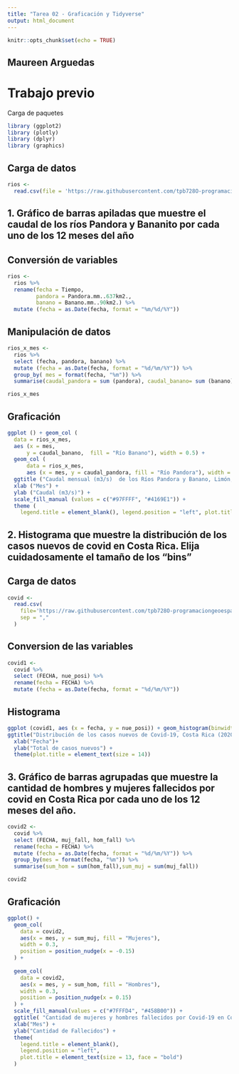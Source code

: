 ```yaml
---
title: "Tarea 02 - Graficación y Tidyverse"
output: html_document
---
```


```r
knitr::opts_chunk$set(echo = TRUE)
```

## Maureen Arguedas

# Trabajo previo 

Carga de paquetes

```r

library (ggplot2)
library (plotly)
library (dplyr)
library (graphics)
```

## Carga de datos

```r

rios <-
  read.csv(file = 'https://raw.githubusercontent.com/tpb728O-programaciongeoespacialr/2021ii/main/datos/hidrologia/fdc/fdc.csv')
```


## 1. Gráfico de barras apiladas que muestre el caudal de los ríos Pandora y Bananito por cada uno de los 12 meses del año

## Conversión de variables 

```r
rios <-
  rios %>%
  rename(fecha = Tiempo,
         pandora = Pandora.mm..637km2.,
         banano = Banano.mm..90km2.) %>%
  mutate (fecha = as.Date(fecha, format = "%m/%d/%Y"))
```

## Manipulación de datos

```r
rios_x_mes <-
  rios %>%
  select (fecha, pandora, banano) %>%
  mutate (fecha = as.Date(fecha, format = "%d/%m/%Y")) %>%
  group_by( mes = format(fecha, "%m")) %>%
  summarise(caudal_pandora = sum (pandora), caudal_banano= sum (banano))

rios_x_mes
```

## Graficación

```r
ggplot () + geom_col (
  data = rios_x_mes, 
  aes (x = mes,
      y = caudal_banano,  fill = "Río Banano"), width = 0.5) +
  geom_col (
      data = rios_x_mes,
      aes (x = mes, y = caudal_pandora, fill = "Río Pandora"), width = 0.5)  + 
  ggtitle ("Caudal mensual (m3/s)  de los Ríos Pandora y Banano, Limón, Costa Rica") +
  xlab ("Mes") +
  ylab ("Caudal (m3/s)") +
  scale_fill_manual (values = c("#97FFFF", "#4169E1")) +
  theme (
    legend.title = element_blank(), legend.position = "left", plot.title = element_text (size = 12))
```

## 2.  Histograma que muestre la distribución de los casos nuevos de covid en Costa Rica. Elija cuidadosamente el tamaño de los “bins”

## Carga de datos 

```r
covid <- 
  read.csv(
    file='https://raw.githubusercontent.com/tpb728O-programaciongeoespacialr/2021ii/main/datos/minsalud/covid/ultimafecha_CSV_GENERAL.csv', 
    sep = ","
  )

```



## Conversion de las variables 

```r
covid1 <-
  covid %>%
  select (FECHA, nue_posi) %>%
  rename(fecha = FECHA) %>%
  mutate (fecha = as.Date(fecha, format = "%d/%m/%Y"))

```

## Histograma 

```r
ggplot (covid1, aes (x = fecha, y = nue_posi)) + geom_histogram(binwidth = 0.08, stat= 'identity', fill = "white", color= "red" )+
ggtitle("Distribución de los casos nuevos de Covid-19, Costa Rica (2020-2021)") +
  xlab("Fecha")+
  ylab("Total de casos nuevos") + 
  theme(plot.title = element_text(size = 14))
```

## 3. Gráfico de barras agrupadas que muestre la cantidad de hombres y mujeres fallecidos por covid en Costa Rica por cada uno de los 12 meses del año.
```r
covid2 <-
  covid %>%
  select (FECHA, muj_fall, hom_fall) %>%
  rename(fecha = FECHA) %>%
  mutate (fecha = as.Date(fecha, format = "%d/%m/%Y")) %>%
  group_by(mes = format(fecha, "%m")) %>%
  summarise(sum_hom = sum(hom_fall),sum_muj = sum(muj_fall))

covid2
```

## Graficación

```r
ggplot() +
  geom_col(
    data = covid2,
    aes(x = mes, y = sum_muj, fill = "Mujeres"),
    width = 0.3,
    position = position_nudge(x = -0.15)
  ) +
  
  geom_col(
    data = covid2,
    aes(x = mes, y = sum_hom, fill = "Hombres"),
    width = 0.3,
    position = position_nudge(x = 0.15)
  ) +
  scale_fill_manual(values = c("#7FFFD4", "#458B00")) +
  ggtitle( "Cantidad de mujeres y hombres fallecidos por Covid-19 en Costa Rica en 2020-2021") +
  xlab("Mes") +
  ylab("Cantidad de Fallecidos") +
  theme(
    legend.title = element_blank(),
    legend.position = "left",
    plot.title = element_text(size = 13, face = "bold")
  )

```



